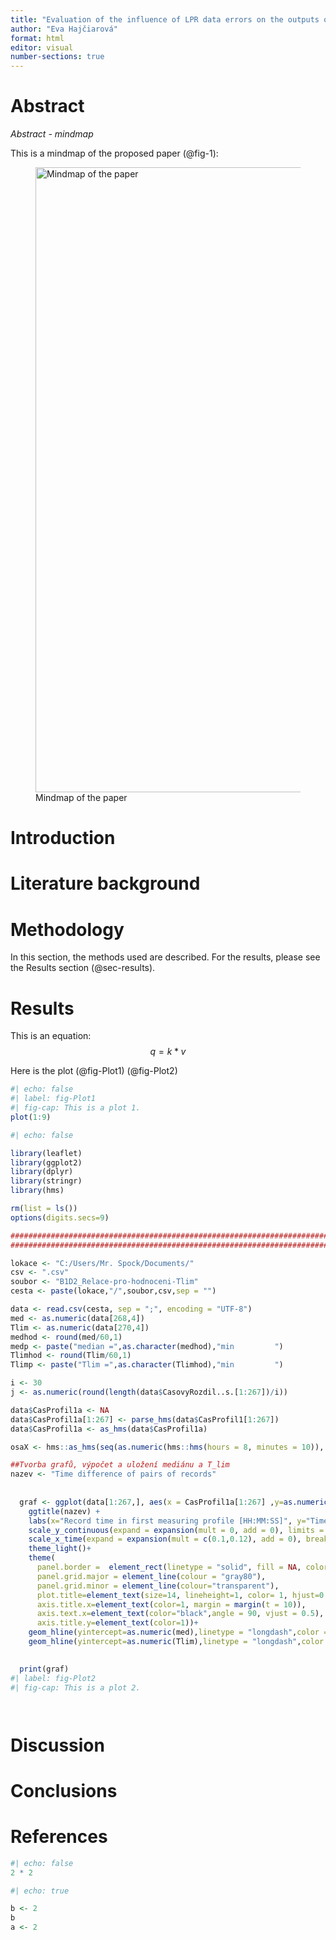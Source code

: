 ```yaml
---
title: "Evaluation of the influence of LPR data errors on the outputs of ITS"
author: "Eva Hajčiarová"
format: html
editor: visual
number-sections: true
---
```


# Abstract

*Abstract - mindmap*

This is a mindmap of the proposed paper (@fig-1):

<!-- TODO: add content -->

![Mindmap of the paper](images/EITcourse-mindmap.png){#fig-1 width="1000"}

# Introduction {#sec-intro}

<!-- TODO: add content -->

# Literature background {#sec-literature}

<!-- TODO: add content -->

# Methodology {#sec-methods}

<!-- TODO: add content -->

In this section, the methods used are described. For the results, please see the Results section (@sec-results).

# Results {#sec-results}

<!-- TODO: add content -->

This is an equation: $$q = k * v$$

Here is the plot (@fig-Plot1) (@fig-Plot2)

```r
#| echo: false
#| label: fig-Plot1
#| fig-cap: This is a plot 1.
plot(1:9)
```

```r
#| echo: false

library(leaflet)
library(ggplot2)
library(dplyr)
library(stringr)
library(hms)

rm(list = ls())
options(digits.secs=9)

##############################################################################################################
##############################################################################################################

lokace <- "C:/Users/Mr. Spock/Documents/"                                       #Základní lokace, kde budou umístěny složky s vyhodnocením
csv <- ".csv"
soubor <- "B1D2_Relace-pro-hodnoceni-Tlim"
cesta <- paste(lokace,"/",soubor,csv,sep = "")

data <- read.csv(cesta, sep = ";", encoding = "UTF-8")
med <- as.numeric(data[268,4])
Tlim <- as.numeric(data[270,4])
medhod <- round(med/60,1)
medp <- paste("median =",as.character(medhod),"min         ")
Tlimhod <- round(Tlim/60,1)
Tlimp <- paste("Tlim =",as.character(Tlimhod),"min         ")

i <- 30
j <- as.numeric(round(length(data$CasovyRozdil..s.[1:267])/i))

data$CasProfil1a <- NA
data$CasProfil1a[1:267] <- parse_hms(data$CasProfil1[1:267])
data$CasProfil1a <- as_hms(data$CasProfil1a)

osaX <- hms::as_hms(seq(as.numeric(hms::hms(hours = 8, minutes = 10)), as.numeric(hms::hms(hours = 9, minutes = 10)), by = as.numeric(hms::hms(minutes = 5 ))))

##Tvorba grafů, výpočet a uložení mediánu a T_lim
nazev <- "Time difference of pairs of records"
 
  
  graf <- ggplot(data[1:267,], aes(x = CasProfil1a[1:267] ,y=as.numeric(CasovyRozdil..s.[1:267]))) + geom_point(shape=3, color = "gray45") +
    ggtitle(nazev) +
    labs(x="Record time in first measuring profile [HH:MM:SS]", y="Time difference [s]") +
    scale_y_continuous(expand = expansion(mult = 0, add = 0), limits = c(0,350),breaks = c((seq(0, 350, by = 50)), med, Tlim), labels = c((seq(0, 350, by = 50)), medp, Tlimp))+ 
    scale_x_time(expand = expansion(mult = c(0.1,0.12), add = 0), breaks = osaX)+
    theme_light()+
    theme(
      panel.border =  element_rect(linetype = "solid", fill = NA, color = "gray80"),
      panel.grid.major = element_line(colour = "gray80"),
      panel.grid.minor = element_line(colour="transparent"),
      plot.title=element_text(size=14, lineheight=1, color= 1, hjust=0.5),
      axis.title.x=element_text(color=1, margin = margin(t = 10)),
      axis.text.x=element_text(color="black",angle = 90, vjust = 0.5),
      axis.title.y=element_text(color=1))+
    geom_hline(yintercept=as.numeric(med),linetype = "longdash",color = "black", linewidth = 1 )+
    geom_hline(yintercept=as.numeric(Tlim),linetype = "longdash",color = "black", linewidth = 1 )

 
  print(graf)  
#| label: fig-Plot2
#| fig-cap: This is a plot 2.




```

# Discussion {#sec-discussion}

<!-- TODO: add content -->

# Conclusions {#sec-conclusions}

<!-- TODO: add content -->

# References {#sec-references}

<!-- TODO: add content -->

```r
#| echo: false
2 * 2
```

```r
#| echo: true

b <- 2
b
a <- 2
```
